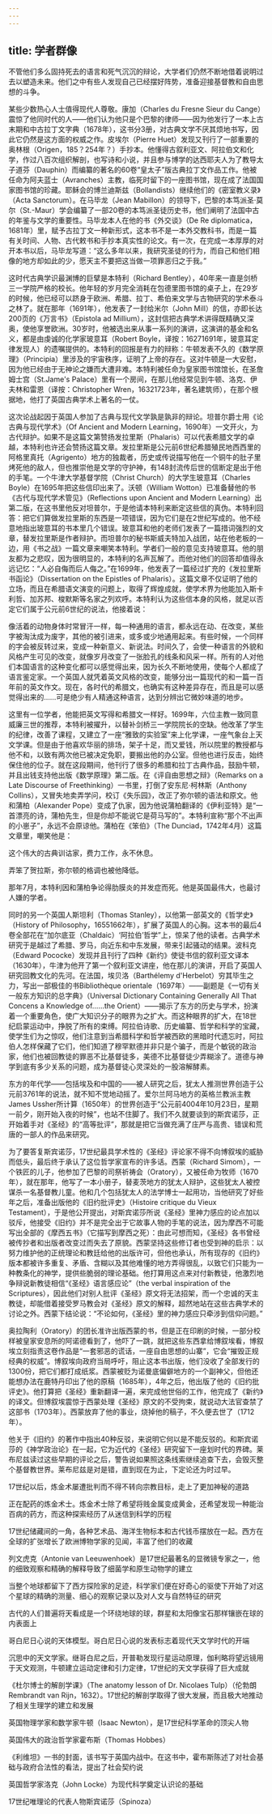 ```yaml
---
---
---
```

title: 学者群像
---




不管他们多么固持死去的语言和死气沉沉的辩论，大学者们仍然不断地借着说明过去以塑造未来。他们之中有些人发现自己已经摆好阵势，准备迎接基督教和自由思想的斗争。

某些少数热心人士值得现代人尊敬。康加（Charles du Fresne Sieur du Cange）震惊了他同时代的人——他们认为他只是个巴黎的律师——因为他发行了一本上古末期和中古拉丁文字典（1678年），这书分3册，对古典文学不厌其烦地书写，因此它仍然是这方面的权威之作。皮埃尔（Pierre Huet）发现又刊行了一部重要的奥林根（Origen，185？254年？）手抄本。他懂得古叙利亚文、阿拉伯文和化学，作过八百次组织解剖，也写诗和小说，并且参与博学的达西耶夫人为了教导太子道芬（Dauphin）而编纂的著名的60卷“皇太子”版古典拉丁文作品工作。他被任命为阿夫蓝士（Avranches）主教，临死时留下的一座图书馆，现在成了法国国家图书馆的珍藏。耶稣会的博兰迪斯兹（Bollandists）继续他们的《密室教义录》（Acta Sanctorum）。在马毕龙（Jean Mabillon）的领导下，巴黎的本笃派圣·莫尔（St.-Maur）学会编纂了一部20卷的本笃派圣徒历史书，他们阐明了法国中古的年鉴与文学的重要性。马毕龙本人在他的书《外交谈》（De Re diplomatica，1681年）里，赋予古拉丁文一种新形式，这本书不是一本外交教科书，而是一篇有关时间、人物、古代敕书和手抄本真实性的论文。有一次，在完成一本厚厚的对开本书以后，马毕龙写道：“这么多年以来，我研究圣徒的行为，而自己和他们相像的地方却如此的少，愿天主不要把这当做一项罪恶归之于我。”

这时代古典学识最渊博的巨擘是本特利（Richard Bentley），40年来一直是剑桥三一学院严格的校长。他年轻的岁月完全消耗在包德里图书馆的桌子上，在29岁的时候，他已经可以跻身于欧洲、希腊、拉丁、希伯来文学与古物研究的学术泰斗之林了。就在那年（1691年），他发表了一封给米尔（John Mill）的信，亦即长达200页的《万言书》（Epistola ad Millium），这封信把古典学术讲得既精确又深奥，使他享誉欧洲。30岁时，他被选出来从事一系列的演讲，这演讲的基金和名义，都是由虔诚的化学家玻意耳（Robert Boyle，译按：16271691年，玻意耳定律发现人）的遗嘱提供的。本特利的回报是有力的辩称：牛顿发表不久的《数学原理》（Principia）里涉及的宇宙秩序，证明了上帝的存在。这对牛顿是一大安慰，因为他已经由于无神论之嫌而大遭非难。本特利被任命为皇家图书馆馆长，在圣詹姆士宫（St.Jame's Palace）里有一个房间，在那儿他经常见到牛顿、洛克、伊夫林和雷恩（译按：Christopher Wren，16321723年，著名建筑师），在那个根据地，他打了英国古典学术上著名的一仗。

这次论战起因于英国人参加了古典与现代文学孰是孰非的辩论。坦普尔爵士用《论古典与现代学术》（Of Ancient and Modern Learning，1690年）一文开火，为古代辩护。如果不是这篇文第赞扬发拉里斯（Phalaris）可以代表希腊文学的卓越，本特利也许还会赞扬这篇文章。发拉里斯是公元前6世纪希腊殖民地西西里的阿格里真托（Agrigento）地方的独裁者，历史或传说描写他在一个铜牛的肚子里烤死他的敌人，但也推崇他是文学的守护神，有148封流传后世的信断定是出于他的手笔。一个牛津大学基督学院（Christ Church）的大学生玻意耳（Charles Boyle）在1695年把这些信印出来了。沃顿（William Wotton）已准备替他的书《古代与现代学术管见》（Reflections upon Ancient and Modern Learning）出第二版，在这书里他反对坦普尔，于是他请本特利来断定这些信的真伪。本特利回答：把它们算做发拉里斯的东西是一项错误，因为它们是在2世纪写成的。他不经意地指出玻意耳的书本里几个错误。玻意耳和他的老师们发表了一篇措词强烈的文章，替发拉里斯是作者辩护。而坦普尔的秘书斯威夫特加入战团，站在他老板的一边，用《书之战》一篇文章来嘲笑本特利。学者们一般的意见支持玻意耳。他的朋友都为之悲叹，因为很明显的，本特利的名声瓦解了。而他对他们的回答却值得永远记忆：“人必自侮而后人侮之。”在1699年，他发表了一篇经过扩充的《发拉里斯书函论》（Dissertation on the Epistles of Phalaris）。这篇文章不仅证明了他的立场，而且在希腊语文演变的问题上，取得了辉煌成就，使学术界为他能加入斯卡利哲、加苏邦、梭默斯等名家之列欢呼。本特利认为这些信本身的风格，就足以否定它们属于公元前6世纪的说法，他接着说：

像活着的动物身体时常冒汗一样，每一种通用的语言，都永远在动、在改变，某些字被淘汰成为废字，其他的被引进来，或多或少地通用起来。有些时候，一个同样的字会被反转过来，变成一种新意义、新说法。时间久了，会使一种语言的外貌和风格产生可见的改变，就像岁月改变了一张脸孔的线条和风采一样。所有的人对他们本国语言的这种变化都可以感觉得出来，因为长久不断地使用，使每个人都成了语言鉴定家。一个英国人就凭着英文风格的改变，能够分出一篇现代的和一篇一百年前的英文作文。现在，各时代的希腊文，也确实有这种差异存在，而且是可以感觉得出来的……可是绝少有人精通这种语言，达到分辨出它微妙味道的地步。



这里有一位学者，他能把英文写得和希腊文一样好。1699年，六位主教一致同意威廉三世的推荐，本特利被擢升，以替补剑桥三一学院院长的空缺。他改革了学生的纪律，改善了课程，又建立了一座“雅致的实验室”来上化学课，一座气象台上天文学课。但是由于他喜欢华丽的排场，架子十足，而又爱钱，所以院里的教授都与他不和，以致有两次他已被决定免职，要搬出他的办公室。但他也进行反击，始终保住他的位子。就在这段期间，他刊行了很多的希腊和拉丁古典作品，鼓励牛顿，并且出钱支持他出版《数学原理》第二版。在《评自由思想之辩》（Remarks on a Late Discourse of Freethinking）一书里，打倒了安东尼·柯林斯（Anthony Collins），又冒失地卖弄学问，校订《失乐园》，改正了弥尔顿的语法和原文。他和蒲柏（Alexander Pope）变成了仇家，因为他说蒲柏翻译的《伊利亚特》是“一首漂亮的诗，蒲柏先生，但是你却不能说它是荷马写的”。本特利宣称“那个不出声的小崽子”，永远不会原谅他。蒲柏在《笨伯》（The Dunciad，1742年4月）这篇文章里，嘲笑他是：

这个伟大的古典训诂家，费力工作，永不休息。

弄笨了贺拉斯，弥尔顿的格调也被他降低。



那年7月，本特利因和蒲柏争论得肋膜炎的并发症而死。他是英国最伟大，也最讨人嫌的学者。

同时的另一个英国人斯坦利（Thomas Stanley），以他第一部英文的《哲学史》（History of Philosophy，16551662年），扩展了英国人的心胸。这本书的最后4卷全部花在“加尔底亚（Chaldaic）‘阿拉伯’哲学”上，惊呆了他的读者。古典学术研究于是越过了希腊、罗马，向近东和中东发展，带来引起骚动的结果。波科克（Edward Pococke）发现并且刊行了四种《新约》使徒书信的叙利亚文译本（1630年），牛津为他开了第一个叙利亚文讲座，他在那儿的演讲，开启了英国人研究回教文化的先河。在法国，埃贝洛（Barthélemy d'Herbelot）穷其毕生之力，写出一部极佳的书Bibliothèque orientale（1697年）——副题是《一切有关一般东方知识的总字典》（Universal Dictionary Containing Generally All That Concens a Knowledge of……the Orient）——揭示了东方的历史与学术，扮演着一个重要角色，使广大知识分子的眼界为之扩大。而这种眼界的扩大，在18世纪启蒙运动中，挣脱了所有的束缚。阿拉伯诗歌、历史编纂、哲学和科学的宝藏，使学生们为之惊叹，他们注意到当希腊科学和哲学被西欧的黑暗时代遗忘时，阿拉伯人怎样保藏了它们，他们知道了穆罕默德并非只是个骗子，而是个敏锐的政治家，他们也被回教徒的罪恶不比基督徒多，美德不比基督徒少弄糊涂了。道德与神学到底有多少关系的问题，成为基督徒心灵深处的一股溶解酵素。

东方的年代学——包括埃及和中国的——被人研究之后，犹太人推测世界创造于公元前3761年的说法，就不知不觉地动摇了。爱尔兰阿马地方的英格兰教派主教James Ussher所计算（1650年）的世界创造于“公元前4004年10月23日，星期一前夕，刚开始入夜的时候”，也站不住脚了。我们不久就要谈到的斯宾诺莎，正开始着手对《圣经》的“高等批评”，那就是把它当做充满了庄严与高贵、错误和荒唐的一部人的作品来研究。

为了要答复斯宾诺莎，17世纪最具学术性的《圣经》评论家不得不向博叙埃的威胁而低头，最后终于承认了这位哲学家宣布的许多话。西蒙（Richard Simom），一个铁匠的儿子，他参加了巴黎的司祭祈祷会（Oratory），又被任命为牧师（1670年），就在那年，他写了一本小册子，替麦茨地方的犹太人辩护，这些犹太人被控谋杀一名基督教儿童。他和几个包括犹太人的法学博士一起用功，当他研究了好些年之后，准备出版他的《旧约批评史》（Histoire critique du Vieux Testament），于是他公开提出，对斯宾诺莎所说《圣经》里神力感应的论点加以驳斥，他接受《旧约》并不是完全出于它故事人物的手笔的说法，因为摩西不可能写出全部的《摩西五书》（它描写到摩西之死）：由此可想而知，《圣经》各书曾经被传抄者和出版者改变过而失去了原貌。西蒙坚持这些修订者也受到神的启示：以努力维护他的正统理论和教廷给他的出版许可，但他也承认，所有现存的《旧约》版本都被许多重复、矛盾、含糊以及其他难懂的地方弄得很乱，以致它们只能为一种教条化的神学，提供些脆弱的理论基础。他打算用这点来对付新教徒，他激烈地争辩说新教徒相信“《圣经》语言感应论”（the verbal inspiration of the Scriptures），因此他们对别人批评《圣经》原文将无法招架，而一个忠诚的天主教徒，却能借着接受罗马教会对《圣经》原文的解释，超然地站在这些古典学术的讨论之外。西蒙下结论说：“不论如何，《圣经》里的神力感应只牵涉到信仰问题。”

奥拉陶利（Oratory）的团长准许出版西蒙的书，但是正在印刷的时候，一部分校样被皇家安息所的阿诺德看到了，他吓了一跳，就把这些东西拿给博叙埃看，博叙埃立刻指责这卷作品是“一套邪恶的谎话，一座自由思想的山寨”，它会“摧毁正规经典的权威”。博叙埃向政府当局呼吁，阻止这本书出版，他们没收了全部发行的1300份，把它们都打成纸浆。西蒙被贬为诺曼底偏僻地方的一个副神父，但他还能想办法在鹿特丹印出了他的原稿（1685年），4年之后，他出版了他的《旧约批评史》。他打算把《圣经》重新翻译一遍，来完成他世俗的工作，他完成了《新约》的译文。但博叙埃震惊于西蒙处理《圣经》原文的不受拘束，就说动大法官查禁了这部书（1703年）。西蒙放弃了他的事业，烧掉他的稿子，不久便去世了（1712年）。

他关于《旧约》的著作中指出40种反驳，来说明它何以是不能反驳的。和斯宾诺莎的《神学政治论》在一起，它为近代的《圣经》研究留下一座划时代的界碑。莱布尼兹读过这些早期的评论之后，警告说如果照这条线索继续追查下去，会毁灭整个基督教世界。莱布尼兹是对是错，直到现在为止，下定论还为时过早。



17世纪以后，炼金术屡遭批判而不得不转向宗教目标，走上了更加神秘的道路



正在配药的炼金术士。炼金术士除了希望将贱金属变成黄金，还希望发现一种能治百病的药方，而这种探索经历了从迷信到科学的历程



17世纪储藏间的一角，各种艺术品、海洋生物标本和古代钱币摆放在一起。西方在全球的扩张增长了欧洲博物学家的见闻，丰富了他们的收藏



列文虎克（Antonie van Leeuwenhoek）是17世纪最著名的显微镜专家之一，他的细致观察和精确的解释导致了细菌学和原生动物学的建立



当整个地球都留下了西方探险家的足迹，科学家们便在好奇心的驱使下开始了对这个星球的精确的测量、细心的观察记录以及对人文与自然特征的研究



古代的人们普遍将天看成是一个环绕地球的球，群星和太阳像宝石那样镶嵌在球的内表面上



哥白尼日心说的天体模型。哥白尼日心说的发表标志着现代天文学时代的开端



沉思中的天文学家。继哥白尼之后，开普勒发现行星运动原理，伽利略将望远镜用于天文观测，牛顿建立运动定律和引力定律，17世纪的天文学获得了巨大成就



《杜尔博士的解剖学课》（The anatomy lesson of Dr. Nicolaes Tulp）（伦勃朗Rembrandt van Rijn，1632）。17世纪的解剖学取得了很大发展，而且极大地推动了相关生理学的建立和发展



英国物理学家和数学家牛顿（Isaac Newton），是17世纪科学革命的顶尖人物



英国伟大的政治哲学家霍布斯（Thomas Hobbes）



《利维坦》一书的封面，该书写于英国内战中。在这书中，霍布斯陈述了对社会基础与政府合法性的看法，提出了社会契约说



英国哲学家洛克（John Locke）为现代科学奠定认识论的基础



17世纪唯理论的代表人物斯宾诺莎（Spinoza）
